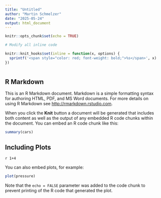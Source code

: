```yaml
---
title: "Untitled"
author: "Martin Schmelzer"
date: "2025-05-24"
output: html_document
---
```


```r
knitr::opts_chunk$set(echo = TRUE)

# Modify all inline code

knitr::knit_hooks$set(inline = function(x, options) {
  sprintf('<span style="color: red; font-weight: bold;">%s</span>', x)
})



```

## R Markdown

This is an R Markdown document. Markdown is a simple formatting syntax for authoring HTML, PDF, and MS Word documents. For more details on using R Markdown see <http://rmarkdown.rstudio.com>.

When you click the **Knit** button a document will be generated that includes both content as well as the output of any embedded R code chunks within the document. You can embed an R code chunk like this:

```r
summary(cars)
```

## Including Plots

`r 1+4`

You can also embed plots, for example:

```r
plot(pressure)
```

Note that the `echo = FALSE` parameter was added to the code chunk to prevent printing of the R code that generated the plot.
